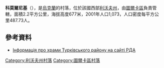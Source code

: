 {{coord|48|59|20|N|23|2|31|E|scale:100000|display=title}}

'''科莫爾尼基'''（{{lang-uk|Комарники}}），是[[烏克蘭|烏克蘭]]的村落，位於該國西部[[利沃夫州|利沃夫州]]，由[[圖爾卡區|圖爾卡區]]負責管轄，面積2.2平方公里，海拔高度677米，2001年人口1,073，人口密度每平方公里487.73人。

==參考資料==
* [http://turka-rda.gov.ua/turkivschyna-turystychna/1284-2/ Інформація про храми Турківського району на сайті РДА] {{Wayback|url=http://turka-rda.gov.ua/turkivschyna-turystychna/1284-2/ |date=20161006031122 }}

{{DEFAULTSORT:Комарники}}
[[Category:利沃夫州村落|Category:利沃夫州村落]]
[[Category:圖爾卡區村落|Category:圖爾卡區村落]]


{{Lviv-geo-stub}}